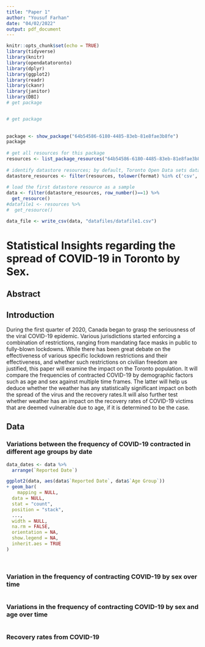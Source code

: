 ```yaml
---
title: "Paper 1"
author: "Yousuf Farhan"
date: "04/02/2022"
output: pdf_document
---
```


```r
knitr::opts_chunk$set(echo = TRUE)
library(tidyverse)
library(knitr)
library(opendatatoronto)
library(dplyr)
library(ggplot2)
library(readr)
library(ckanr)
library(janitor)
library(DBI)
# get package


# get package
	
	
package <- show_package("64b54586-6180-4485-83eb-81e8fae3b8fe")
package
 
# get all resources for this package
resources <- list_package_resources("64b54586-6180-4485-83eb-81e8fae3b8fe")
 
# identify datastore resources; by default, Toronto Open Data sets datastore resource format to CSV for non-geospatial and GeoJSON for geospatial resources
datastore_resources <- filter(resources, tolower(format) %in% c('csv', 'geojson'))
 
# load the first datastore resource as a sample
data <- filter(datastore_resources, row_number()==1) %>% 
  get_resource()
#datafile1 <- resources %>%
#  get_resource()

data_file <- write_csv(data, "datafiles/datafile1.csv")
```

# Statistical Insights regarding the spread of COVID-19 in Toronto by Sex.

## Abstract

## Introduction

During the first quarter of 2020, Canada began to grasp the seriousness of the viral COVID-19 epidemic. Various jurisdictions started enforcing a combination of restrictions, ranging from mandating face masks in public to fully-blown lockdowns. While there has been great debate on the effectiveness of various specific lockdown restrictions and their effectiveness, and whether such restrictions on civilian freedom are justified, this paper will examine the impact on the Toronto population. It will compare the frequencies of contracted COVID-19 by demographic factors such as age and sex against multiple time frames. The latter will help us deduce whether the weather has any statistically significant impact on both the spread of the virus and the recovery rates.It will also further test whether weather has an impact on the recovery rates of COVID-19 victims that are deemed vulnerable due to age, if it is determined to be the case.

## Data

### Variations between the frequency of COVID-19 contracted in different age groups by date

```r
data_dates <- data %>%
  arrange(`Reported Date`)

ggplot2(data, aes(data$`Reported Date`, data$`Age Group`))
+ geom_bar(
    mapping = NULL,
  data = NULL,
  stat = "count",
  position = "stack",
  ...,
  width = NULL,
  na.rm = FALSE,
  orientation = NA,
  show.legend = NA,
  inherit.aes = TRUE
)
              
      
```

### Variation in the frequency of contracting COVID-19 by sex over time

```r



```

### Variations in the frequency of contracting COVID-19 by sex and age over time

```r


```

### Recovery rates from COVID-19

